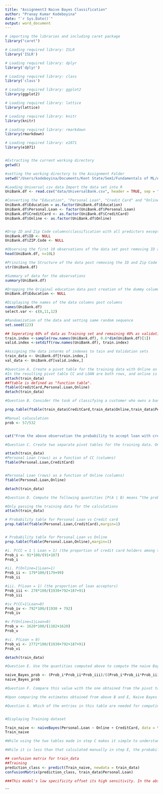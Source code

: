```yaml
---
title: "Assignment3 Naive Bayes Classification"
author: "Pranay Kumar Kodeboyina"
date: "`r Sys.Date()`"
output: word_document
---
```


```r
# importing the libraries and including caret package
library("caret")

# Loading required library: ISLR
library('ISLR')

# Loading required library: dplyr
library('dplyr')

# Loading required library: class
library('class')

# Loading required library: ggplot2
library(ggplot2)

# Loading required library: lattice
library(lattice)

# Loading required library: knitr
library(knitr)

# Loading required library: rmarkdown
library(rmarkdown)

# Loading required library: e1071
library(e1071)


#Extracting the current working directory
getwd()

#setting the working directory to the Assignment Folder
setwd("/Users/kodeboyina/Documents/Kent State/Sem1/Fundamentals of ML/Assignment3")

#Loading Universal csv data Import the data set into R
UniBank.df <- read.csv("data/UniversalBank.csv", header = TRUE, sep = ",", stringsAsFactors = FALSE)
```

```r
#Converting the "Education", "Personal Loan", "Credit Card" and "Online" variable to a factor value
UniBank.df$Education = as.factor(UniBank.df$Education)
UniBank.df$Personal.Loan <- factor(UniBank.df$Personal.Loan)
UniBank.df$CreditCard <- as.factor(UniBank.df$CreditCard)
UniBank.df$Online <- as.factor(UniBank.df$Online)


#Drop ID and Zip Code columns(classification with all predictors except ID and ZIP code) 
UniBank.df$ID <- NULL
UniBank.df$ZIP.Code <- NULL

#Observing the first 10 observations of the data set post removing ID and ZIP code
head(UniBank.df, n=10L)

#Priniting the Structure of the data post removing the ID and Zip Code
str(UniBank.df)

#Summary of data for the observations
summary(UniBank.df)

#Dropping the Original education data post creation of the dummy columns
UniBank.df$Education <- NULL

#Displaying the names of the data columns post columns
names(UniBank.df)
select.var <- c(8,11,12)

#Randomization of the data and setting same random sequence
set.seed(123)

## Seperating 60% of data as Training set and remaining 40% as validation set
train.index <-sample(row.names(UniBank.df), 0.6*dim(UniBank.df)[1])
valid.index <-setdiff(row.names(UniBank.df), train.index)                                       

#Assigning the data interms of indexes to tain and Validation sets
train_data <- UniBank.df[train.index,]
val_data <- UniBank.df[valid.index,]
```

```r
#Question A. Create a pivot table for the training data with Online as a column variable, CC as a row variable, and Loan as a secondary row variable. The values inside the table should convey the count. In R use functions melt() and cast(), or function table().
#In the resulting pivot table CC and LOAN are both rows, and online is a column.
attach(train_data)
##ftable is defined as "function table". 
ftable(CreditCard,Personal.Loan,Online)
detach(train_data)

```
```r
#Question B. Consider the task of classifying a customer who owns a bank credit card and is actively using online banking services. Looking at the pivot table, what is the probability that this customer will accept the loan offer? [This is the probability of loan acceptance (Loan = 1) conditional on having a bank credit card (CC = 1) and being an active user of online banking services (Online = 1)].

prop.table(ftable(train_data$CreditCard,train_data$Online,train_data$Personal.Loan),margin=1)

#Manual caluculation
prob <- 57/532


cat("From the above observation the probability to accept loan with credit card and Online services is  ", prob, "and the probability percentage in 10.7%")

```
```r
#Question C. Create two separate pivot tables for the training data. One will have Loan (rows) as a function of Online (columns) and the other will have Loan (rows) as a function of CC.

attach(train_data)
#Personal Loan (rows) as a function of CC (columns)
ftable(Personal.Loan,CreditCard)


#Personal Loan (rows) as a function of Online (columns)
ftable(Personal.Loan,Online)

detach(train_data)
```
```r
#Question D. Compute the following quantities [P(A | B) means “the probability ofA given B”]:

#Only passing the training data for the calculations
attach(train_data)

# Probability table for Personal Loan vs Credit card
prop.table(ftable(Personal.Loan,CreditCard),margin=1)


# Probability table for Personal Loan vs Online
prop.table(ftable(Personal.Loan,Online),margin=1)

#i. P(CC = 1 | Loan = 1) (the proportion of credit card holders among the loan acceptors)
Prob_i <- 91*100/(91+187)
Prob_i

#ii. P(Online=1|Loan=1)
Prob_ii <- 179*100/(179+99)
Prob_ii

#iii. P(Loan = 1) (the proportion of loan acceptors)
Prob_iii <- 278*100/(1930+792+187+91)
Prob_iii

#iv P(CC=1|Loan=0)
Prob_iv <- 792*100/(1930 + 792)
Prob_iv

#v P(Online=1|Loan=0)
Prob_v <- 1620*100/(1102+1620)
Prob_v

#vi. P(Loan = 0)
Prob_vi <- 2772*100/(1930+792+187+91)
Prob_vi

detach(train_data)
```

```r

#Question E. Use the quantities computed above to compute the naive Bayes probability P(Loan = 1 | CC = 1, Online = 1).

naive_Bayes_prob <- (Prob_i*Prob_ii*Prob_iii)/((Prob_i*Prob_ii*Prob_iii)+(Prob_iv*Prob_v*Prob_vi))
naive_Bayes_prob

```

```r
#Question F. Compare this value with the one obtained from the pivot table in (B). Which is a more accurate estimate?

#Upon comparing the estimates obtained from above B and E, Naive Bayes probability being slightly higher than the matrix-based probability and it doen not compute to any significant difference. The pivot table calculatios are more accurate as it donot consider the probabilities being independent, E uses probability for every count, whereas B uses a direct calculation based on a count.
```

```r

#Question G. Which of the entries in this table are needed for computing P(Loan = 1 | CC = 1, Online = 1)? Run naive Bayes on the data. Examine the model output on training data, and find the entry that corresponds to P(Loan = 1 | CC = 1, Online = 1). Compare this to the number you obtained in (E).


#Displaying Training dataset

Train_naive <- naiveBayes(Personal.Loan ~ Online + CreditCard, data = train_data)
Train_naive

#While using the two tables made in step C makes it simple to understand how you're computing P(LOAN=1|CC=1,Online=1) using the Naive Bayes model, you can also quickly compute P(LOAN=1|CC=1,Online=1) using the pivot table made in step B.

#While it is less than that calculated manually in step E, the probability predicted by the Naive Bayes model is the same as that projected by the prior techniques. This probability is closer to the one discovered in step B. This could be the case since step E's calculations are done manually, which leaves space for mistake when rounding fractions and results in approximations.

## confusion matrix for train_data
##Training
prediction_class <- predict(Train_naive, newdata = train_data)
confusionMatrix(prediction_class, train_data$Personal.Loan)

###This model's low specificity offset its high sensitivity. In the absence of all genuine values from the reference, the model predicted that all values would be 0. Because of the enormous number of 0, even if the model missed all values of 1, it still yields 90.73% accuracy.

```

```